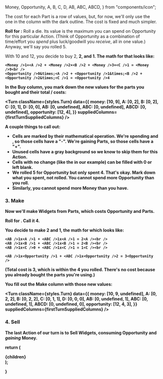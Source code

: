 
  Money,
  Opportunity,
  A,
  B,
  C,
  D,
  AB,
  ABC,
  ABCD,
} from "components/icon";

The <Opportunity /> cost for each Part is a row of values, but, for now, we'll only use the one in the column with the dark outline. The <Money /> cost is fixed and much simpler.

**Roll for <Opportunity />:** Roll a die. Its value is the maximum you can spend on Opportunity for this particular Action. (Think of Opportunity as a combination of time/effort you _spend_ plus luck/goodwill you _receive_, all in one value.) Anyway, we'll say you rolled 5.

With <Money />10 and <Opportunity />12, you decide to buy <A />2, <B />2, and <C />1. The math for that looks like:

    <Money />1×<A />2 + <Money />2×<B />2 + <Money />3×<C />1 = <Money />9<br />
    <Opportunity />0&times;<A />2 + <Opportunity />1&times;<B />2 + <Opportunity />2&times;<C />1 = <Opportunity />4

In the Buy column, you mark down the new values for the parts you bought and their total <Opportunity />/<Money /> costs:

<Turn
  className={styles.Turn}
  data={{
    money: [10, 9],
    A: [0, 2],
    B: [0, 2],
    C: [0, 1],
    D: [0, 0],
    AB: [0, undefined],
    ABC: [0, undefined],
    ABCD: [0, undefined],
    opportunity: [12, 4],
  }}
  suppliedColumns={firstTurnSuppliedColumns}
/>

A couple things to call out:

- Cells are marked by their mathematical operation. We're spending <Money /> and <Opportunity />, so those cells have a "**-**". We're gaining Parts, so those cells have a "**+**".
- Unused cells have a gray background so we know to skip them for this Action.
- Cells with no change (like the <D /> in our example) can be filled with 0 or left blank.
- We rolled 5 for Opportunity but only spent 4. That's okay. Mark down what you spent, not rolled. You cannot spend more Opportunity than you roll.
- Similarly, you cannot spend more Money than you have.

### 3. Make

Now we'll make Widgets from Parts, which costs Opportunity and Parts.

<ActionsTable actions={[ACTIONS.MAKE]} className={styles.ActionsTable} />

**Roll for <Opportunity />.** Call it 4.

You decide to make <AB />2 and <ABC />1, the math for which looks like:

    <AB />1x<A />1 + <ABC />1x<A />1 = 2<A /><br />
    <AB />1x<B />1 + <ABC />1x<B />1 = 2<B /><br />
    <AB />1x<C />0 + <ABC />1x<C />1 = 1<C /><br />

    <AB />1x<Opportunity />1 + <ABC />1x<Opportunity />2 = 3<Opportunity />

(Total <Opportunity /> cost is 3, which is within the 4 you rolled. There's no <Money /> cost because you already bought the parts you're using.)

You fill out the Make column with those new values:

<Turn
  className={styles.Turn}
  data={{
    money: [10, 9, undefined],
    A: [0, 2, 2],
    B: [0, 2, 2],
    C: [0, 1, 1],
    D: [0, 0, 0],
    AB: [0, undefined, 1],
    ABC: [0, undefined, 1],
    ABCD: [0, undefined, 0],
    opportunity: [12, 4, 3],
  }}
  suppliedColumns={firstTurnSuppliedColumns}
/>

### 4. Sell

The last Action of our turn is to Sell Widgets, consuming Opportunity and _gaining_ Money.

<ActionsTable actions={[ACTIONS.SELL]} className={styles.ActionsTable} />

  return (
    <div className={styles.rules}>
      {children}
    </div>
  );

}
